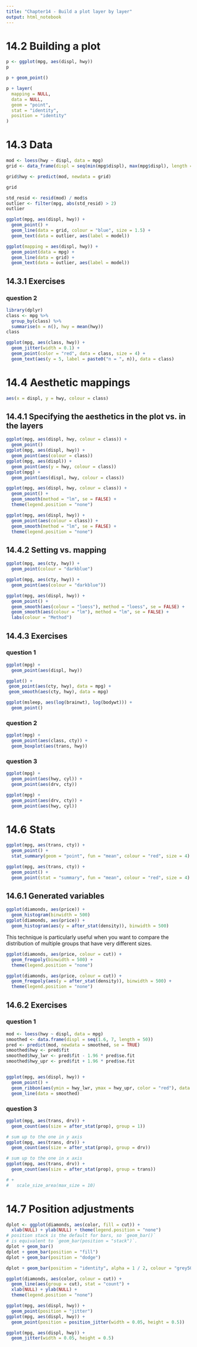 ---
title: "Chapter14 - Build a plot layer by layer"
output: html_notebook
---


# 14.2 Building a plot

```{r}
p <- ggplot(mpg, aes(displ, hwy))
p
```

```{r}
p + geom_point()
```

```{r}
p + layer(
  mapping = NULL, 
  data = NULL,
  geom = "point", 
  stat = "identity",
  position = "identity"
)
```

# 14.3 Data
```{r}
mod <- loess(hwy ~ displ, data = mpg)
grid <- data_frame(displ = seq(min(mpg$displ), max(mpg$displ), length = 50))

grid$hwy <- predict(mod, newdata = grid)

grid
```

```{r}
std_resid <- resid(mod) / mod$s
outlier <- filter(mpg, abs(std_resid) > 2)
outlier
```

```{r}
ggplot(mpg, aes(displ, hwy)) + 
  geom_point() + 
  geom_line(data = grid, colour = "blue", size = 1.5) + 
  geom_text(data = outlier, aes(label = model))
```

```{r}
ggplot(mapping = aes(displ, hwy)) + 
  geom_point(data = mpg) + 
  geom_line(data = grid) + 
  geom_text(data = outlier, aes(label = model))
```

## 14.3.1 Exercises

### question 2

```{r}
library(dplyr)
class <- mpg %>% 
  group_by(class) %>% 
  summarise(n = n(), hwy = mean(hwy))
class
```

```{r}
ggplot(mpg, aes(class, hwy)) +
  geom_jitter(width = 0.1) +
  geom_point(color = "red", data = class, size = 4) +
  geom_text(aes(y = 5, label = paste0("n = ", n)), data = class)
```

# 14.4 Aesthetic mappings

```{r}
aes(x = displ, y = hwy, colour = class)
```

## 14.4.1 Specifying the aesthetics in the plot vs. in the layers


```{r}
ggplot(mpg, aes(displ, hwy, colour = class)) + 
  geom_point()
ggplot(mpg, aes(displ, hwy)) + 
  geom_point(aes(colour = class))
ggplot(mpg, aes(displ)) + 
  geom_point(aes(y = hwy, colour = class))
ggplot(mpg) + 
  geom_point(aes(displ, hwy, colour = class))
```

```{r}
ggplot(mpg, aes(displ, hwy, colour = class)) + 
  geom_point() + 
  geom_smooth(method = "lm", se = FALSE) +
  theme(legend.position = "none")

ggplot(mpg, aes(displ, hwy)) + 
  geom_point(aes(colour = class)) + 
  geom_smooth(method = "lm", se = FALSE) + 
  theme(legend.position = "none")
```

## 14.4.2 Setting vs. mapping

```{r}
ggplot(mpg, aes(cty, hwy)) + 
  geom_point(colour = "darkblue") 

ggplot(mpg, aes(cty, hwy)) + 
  geom_point(aes(colour = "darkblue"))
```

```{r}
ggplot(mpg, aes(displ, hwy)) + 
  geom_point() +
  geom_smooth(aes(colour = "loess"), method = "loess", se = FALSE) + 
  geom_smooth(aes(colour = "lm"), method = "lm", se = FALSE) +
  labs(colour = "Method")
```

## 14.4.3 Exercises
### question 1
```{r}
ggplot(mpg) + 
  geom_point(aes(displ, hwy))

ggplot() + 
 geom_point(aes(cty, hwy), data = mpg) +
 geom_smooth(aes(cty, hwy), data = mpg)

ggplot(msleep, aes(log(brainwt), log(bodywt))) + 
  geom_point()
```

### question 2

```{r}
ggplot(mpg) +
  geom_point(aes(class, cty)) + 
  geom_boxplot(aes(trans, hwy))
```

### question 3
```{r}
ggplot(mpg) +
  geom_point(aes(hwy, cyl)) +
  geom_point(aes(drv, cty))
```


```{r}
ggplot(mpg) +
  geom_point(aes(drv, cty)) +
  geom_point(aes(hwy, cyl))
```



# 14.6 Stats

```{r}
ggplot(mpg, aes(trans, cty)) + 
  geom_point() + 
  stat_summary(geom = "point", fun = "mean", colour = "red", size = 4)

ggplot(mpg, aes(trans, cty)) + 
  geom_point() + 
  geom_point(stat = "summary", fun = "mean", colour = "red", size = 4)
```


## 14.6.1 Generated variables

```{r}
ggplot(diamonds, aes(price)) + 
  geom_histogram(binwidth = 500)
ggplot(diamonds, aes(price)) + 
  geom_histogram(aes(y = after_stat(density)), binwidth = 500)
```


This technique is particularly useful when you want to compare the distribution of multiple groups that have very different sizes.
```{r}
ggplot(diamonds, aes(price, colour = cut)) + 
  geom_freqpoly(binwidth = 500) +
  theme(legend.position = "none")

ggplot(diamonds, aes(price, colour = cut)) + 
  geom_freqpoly(aes(y = after_stat(density)), binwidth = 500) + 
  theme(legend.position = "none")
```


## 14.6.2 Exercises

### question 1

```{r}
mod <- loess(hwy ~ displ, data = mpg)
smoothed <- data.frame(displ = seq(1.6, 7, length = 50))
pred <- predict(mod, newdata = smoothed, se = TRUE) 
smoothed$hwy <- pred$fit
smoothed$hwy_lwr <- pred$fit - 1.96 * pred$se.fit
smoothed$hwy_upr <- pred$fit + 1.96 * pred$se.fit


ggplot(mpg, aes(displ, hwy)) +
  geom_point() +
  geom_ribbon(aes(ymin = hwy_lwr, ymax = hwy_upr, color = "red"), data = smoothed, fill = "grey", alpha = 0.5) +
  geom_line(data = smoothed) 
```


### question 3

```{r}
ggplot(mpg, aes(trans, drv)) +
  geom_count(aes(size = after_stat(prop), group = 1))

# sum up to the one in y axis
ggplot(mpg, aes(trans, drv)) +
  geom_count(aes(size = after_stat(prop), group = drv))

# sum up to the one in x axis
ggplot(mpg, aes(trans, drv)) +
  geom_count(aes(size = after_stat(prop), group = trans)) 

# +
#   scale_size_area(max_size = 10)
```


# 14.7 Position adjustments

```{r}
dplot <- ggplot(diamonds, aes(color, fill = cut)) + 
  xlab(NULL) + ylab(NULL) + theme(legend.position = "none")
# position stack is the default for bars, so `geom_bar()` 
# is equivalent to `geom_bar(position = "stack")`.
dplot + geom_bar()
dplot + geom_bar(position = "fill")
dplot + geom_bar(position = "dodge")
```

```{r}
dplot + geom_bar(position = "identity", alpha = 1 / 2, colour = "grey50")

ggplot(diamonds, aes(color, colour = cut)) + 
  geom_line(aes(group = cut), stat = "count") + 
  xlab(NULL) + ylab(NULL) + 
  theme(legend.position = "none")
```

```{r}
ggplot(mpg, aes(displ, hwy)) + 
  geom_point(position = "jitter")
ggplot(mpg, aes(displ, hwy)) + 
  geom_point(position = position_jitter(width = 0.05, height = 0.5))

ggplot(mpg, aes(displ, hwy)) + 
  geom_jitter(width = 0.05, height = 0.5)
```

